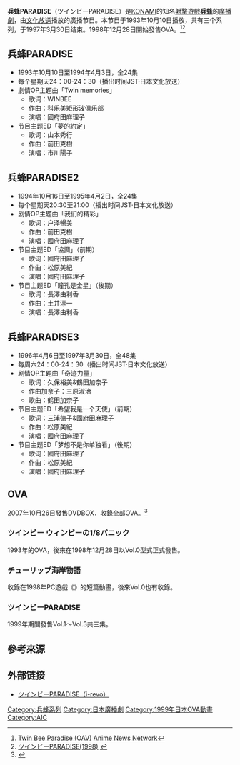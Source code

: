 {{expand|time=2016-02-15T22:21:37+00:00}}
{{Infobox animanga/Headerofja
|title= 兵蜂PARADISE
|image= 
|size= 
|caption= 
|japanese= ツインビーPARADISE
|english= TwinBee PARADISE
|kana= ツインビーパラダイス
|romaji= 
|genre= [[奇幻|奇幻]]
}}
{{Infobox animanga/name
|original= 
|official= 
|formal= 
|common= 兵蜂PARADISE
}}
{{Infobox animanga/Radio
|標題=兵蜂PARADISE
|暱稱=
|主持人=[[國府田麻理子|國府田麻理子]]
|DJ=
|助手=
|節目文案=
|導播=
|製作人=
|混音師=
|腳本=
|演出=
|其他製作人員=
|播放開始=1993年10月10日
|播放結束=1994年4月3日
|廣播電台=[[文化放送_(日本)|日本文化放送]]
|播放時間=星期日 24:00－24:30
|播放次數=
|播放形式=
|工作室=
|網路電台=
|廣播聯播網=
|贊助=
|其他=全24話
|版權=
|網路=
}}
{{Infobox animanga/Radio
|標題=兵蜂PARADISE2
|暱稱=
|主持人=國府田麻理子
|DJ=
|助手=
|節目文案=
|導播=
|製作人=
|混音師=
|腳本=
|演出=
|其他製作人員=
|播放開始=1994年10月16日
|播放結束=1995年4月2日
|廣播電台=文化放送
|播放時間=星期六 20:30－21:00
|播放次數=
|播放形式=
|工作室=
|網路電台=
|廣播聯播網=
|贊助=
|其他=全24話
|版權=
|網路=
}}
{{Infobox animanga/Radio
|標題=兵蜂PARADISE3
|暱稱=
|主持人=國府田麻理子
|DJ=
|助手=
|節目文案=
|導播=
|製作人=
|混音師=
|腳本=
|演出=
|其他製作人員=
|播放開始=1996年4月6日
|播放結束=1997年3月30日
|廣播電台=文化放送
|播放時間=星期日 24:00－24:30
|播放次數=
|播放形式=
|工作室=
|網路電台=
|廣播聯播網=
|贊助=
|其他=全48話
|版權=
|網路=
}}
{{Infobox animanga/OVA
|ONA= 
|標題= 兵蜂PARADISE WinBee的1/8恐慌
|原案= 
|原作= KONAMI
|總導演= 
|導演= 井出安軌
|系列構成= 
|劇本= 
|人物原案= 
|人物設定= SHUZILOW.HA
|機械設定= 
|音樂= 古川もとあき&KONAMI矩形波倶楽部
|音樂製作= 
|動畫製作= [[動畫國際公司|AIC]]、[[童夢_(動畫工作室)|童夢]]
|製作= [[KONAMI|KONAMI]]
|書籍= 
|出版商= 
|代理發行= 
|其他代理發行=
|網路= 
|發售日= 1998年12月28日
|開始= 
|結束= 
|話數= 1
|其他= 遊戲特典，之後收錄在OVA Vol.0
|版權= 
}}
{{Infobox animanga/OVA
|ONA= 
|標題= チューリップ海岸物語
|原案= 
|原作= KONAMI
|總導演= 
|導演= 井出安軌
|系列構成= 
|劇本= 井出安軌
|人物原案= 
|人物設定= SHUZILOW.HA
|機械設定= 
|音樂= KONAMI矩形波倶楽部
|音樂製作= 
|動畫製作= 童夢
|製作= KONAMI
|書籍= 
|出版商= 
|代理發行= 
|其他代理發行=
|網路= 
|發售日= 1998年12月28日
|開始= 
|結束= 
|話數= 1
|其他= 遊戲特典，之後收錄在OVA Vol.0
|版權= 
}}
{{Infobox animanga/OVA
|ONA= 
|標題= 兵蜂PARADISE
|原案= 
|原作= KONAMI
|總導演= 
|導演= 高本宣弘
|系列構成= 
|劇本= 井出安軌
|人物原案= 
|人物設定= 浅沼昭弘
|機械設定= 
|音樂= 
|音樂製作= KONAMI矩形波倶楽部
|動畫製作= パブリック&ベーシック
|製作= TDKコア株式会社
|書籍= 
|出版商= 
|代理發行= 
|其他代理發行=
|網路= 
|發售日= 
|開始= 1999年2月25日
|結束= 4月25日
|話數= 3
|其他= 
|版權= 
}}
{{Infobox animanga/Footerofja}}
'''兵蜂PARADISE'''（ツインビーPARADISE）是[[KONAMI|KONAMI]]的知名[[射擊遊戲|射擊遊戲]]'''[[兵蜂|兵蜂]]'''的[[廣播劇|廣播劇]]，由[[文化放送_(日本)|文化放送]]播放的廣播节目。本节目于1993年10月10日播放，共有三个系列，于1997年3月30日结束。1998年12月28日開始發售OVA。<ref>[http://www.animenewsnetwork.com/encyclopedia/anime.php?id=2338 Twin Bee Paradise (OAV)] {{Wayback|url=http://www.animenewsnetwork.com/encyclopedia/anime.php?id=2338 |date=20201117073242 }}[[Anime_News_Network|Anime News Network]]{{en}}</ref><ref>[http://www.allcinema.net/prog/show_c.php?num_c=88180 ツインビーPARADISE(1998)] {{Wayback|url=http://www.allcinema.net/prog/show_c.php?num_c=88180 |date=20190911164517 }}{{ja}}</ref>

== 兵蜂PARADISE ==
* 1993年10月10日至1994年4月3日，全24集
* 每个星期天24：00-24：30（播出时间JST·日本文化放送）
* 劇情OP主题曲「Twin memories」
** 歌词：WINBEE
** 作曲：科乐美矩形波俱乐部
** 演唱：國府田麻理子
* 节目主题ED「夢的約定」
** 歌词：山本秀行
** 作曲：前田克樹
** 演唱：市川陽子

== 兵蜂PARADISE2 ==
* 1994年10月16日至1995年4月2日，全24集
* 每个星期天20:30至21:00（播出时间JST·日本文化放送）
* 剧情OP主题曲「我们的精彩」
** 歌词：户泽暢美
** 作曲：前田克樹
** 演唱：國府田麻理子
* 节目主题ED「協調」（前期）
** 歌词：國府田麻理子
** 作曲：松原美紀
** 演唱：國府田麻理子
* 节目主题ED「瞳孔是金星」（後期）
** 歌词：長澤由利香
** 作曲：土井淳一
** 演唱：長澤由利香

== 兵蜂PARADISE3 ==
* 1996年4月6日至1997年3月30日，全48集
* 每周六24：00-24：30（播出时间JST·日本文化放送）
* 剧情OP主题曲「奇迹力量」
** 歌词：久保裕美&鶴田加奈子
** 作曲加奈子：三原淑治
** 歌曲：鹤田加奈子
* 节目主题ED「希望我是一个天使」（前期）
** 歌词：三浦徳子&國府田麻理子
** 作曲：松原美紀
** 演唱：國府田麻理子
* 节目主题ED「梦想不是你单独看」（後期）
** 歌词：國府田麻理子
** 作曲：松原美紀
** 演唱：國府田麻理子

==OVA==
2007年10月26日發售DVDBOX，收錄全部OVA。<ref>{{cite web|title=合言葉はBee！ OVA『ツインビーPARADISE』のDVDボックスが発売……されるかも!?|url=https://www.famitsu.com/anime/news/2007/07/28/681,1185554320,75994,0,0.html|website=ファミ通.com|language=ja|date=2007-07-30|accessdate=2018-01-11|archive-date=2019-10-12|archive-url=https://web.archive.org/web/20191012060907/https://www.famitsu.com/anime/news/2007/07/28/681,1185554320,75994,0,0.html|dead-url=no}}</ref>
===ツインビー ウィンビーの1/8パニック===
1993年的OVA，後來在1998年12月28日以Vol.0型式正式發售。

===チューリップ海岸物語===
收錄在1998年PC遊戲《{{lang|ja|ツインビーPARADISE in どんぶり島}}》的短篇動畫，後來Vol.0也有收錄。

===ツインビーPARADISE===
1999年期間發售Vol.1～Vol.3共三集。

==參考來源==
{{reflist}}

== 外部链接 ==
* [http://movie.i-revo.jp/ice/special/060502/twinbee/ ツインビーPARADISE（i-revo）]

{{兵蜂}}
{{AIC}}
{{童夢}}

{{DEFAULTSORT:Tsuinbi PARADISE}}
[[Category:兵蜂系列|Category:兵蜂系列]]
[[Category:日本廣播劇|Category:日本廣播劇]]
[[Category:1999年日本OVA動畫|Category:1999年日本OVA動畫]]
[[Category:AIC|Category:AIC]]